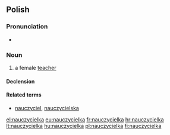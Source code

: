 ==Polish==

===Pronunciation===
* {{IPA|[naut͡ʂɨˈt͡ɕɛlka]|lang=pl}}

===Noun===
{{infl|pl|noun|g=f}}

# a female [[teacher]]

====Declension====
{{pl-decl-noun-ka|nauczyciel}}

====Related terms====
* [[nauczyciel]], [[nauczycielska]]

[[el:nauczycielka]]
[[eu:nauczycielka]]
[[fr:nauczycielka]]
[[hr:nauczycielka]]
[[lt:nauczycielka]]
[[hu:nauczycielka]]
[[pl:nauczycielka]]
[[fi:nauczycielka]]